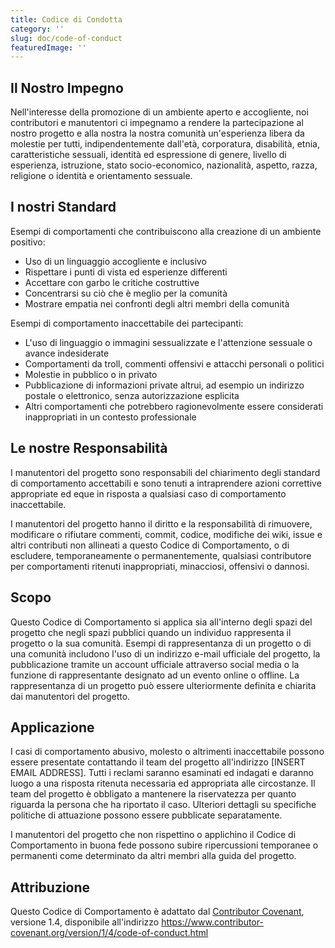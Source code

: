 ```yaml
---
title: Codice di Condotta
category: ''
slug: doc/code-of-conduct
featuredImage: ''
---
```


## Il Nostro Impegno

Nell'interesse della promozione di un ambiente aperto e accogliente, noi
contributori e manutentori ci impegnamo a rendere la partecipazione al nostro
progetto e alla nostra la nostra comunità un'esperienza libera da molestie per
tutti, indipendentemente dall'età, corporatura, disabilità, etnia,
caratteristiche sessuali, identità ed espressione di genere, livello di
esperienza, istruzione, stato socio-economico, nazionalità, aspetto, razza,
religione o identità e orientamento sessuale.

## I nostri Standard

Esempi di comportamenti che contribuiscono alla creazione di un ambiente positivo:

* Uso di un linguaggio accogliente e inclusivo
* Rispettare i punti di vista ed esperienze differenti
* Accettare con garbo le critiche costruttive
* Concentrarsi su ciò che è meglio per la comunità
* Mostrare empatia nei confronti degli altri membri della comunità

Esempi di comportamento inaccettabile dei partecipanti:

* L'uso di linguaggio o immagini sessualizzate e l'attenzione sessuale o
  avance indesiderate
* Comportamenti da troll, commenti offensivi e attacchi personali o politici
* Molestie in pubblico o in privato
* Pubblicazione di informazioni private altrui, ad esempio un indirizzo postale o
  elettronico, senza autorizzazione esplicita
* Altri comportamenti che potrebbero ragionevolmente essere considerati
  inappropriati in un contesto professionale

## Le nostre Responsabilità

I manutentori del progetto sono responsabili del chiarimento degli standard di
comportamento accettabili e sono tenuti a intraprendere azioni correttive
appropriate ed eque in risposta a qualsiasi caso di comportamento inaccettabile.

I manutentori del progetto hanno il diritto e la responsabilità di rimuovere,
modificare o rifiutare commenti, commit, codice, modifiche dei wiki, issue e altri
contributi non allineati a questo Codice di Comportamento, o di escludere,
temporaneamente o permanentemente, qualsiasi contributore per
comportamenti ritenuti inappropriati, minacciosi, offensivi o dannosi.

## Scopo

Questo Codice di Comportamento si applica sia all'interno degli spazi del
progetto che negli spazi pubblici quando un individuo rappresenta il progetto
o la sua comunità. Esempi di rappresentanza di un progetto o di una comunità
includono l'uso di un indirizzo e-mail ufficiale del progetto, la pubblicazione
tramite un account ufficiale attraverso social media o la funzione di
rappresentante designato ad un evento online o offline. La rappresentanza di un
progetto può essere ulteriormente definita e chiarita dai manutentori del progetto.

## Applicazione

I casi di comportamento abusivo, molesto o altrimenti inaccettabile possono
essere presentate contattando il team del progetto all'indirizzo
[INSERT EMAIL ADDRESS]. Tutti i reclami saranno esaminati ed indagati e daranno
luogo a una risposta ritenuta necessaria ed appropriata alle circostanze. Il
team del progetto è obbligato a mantenere la riservatezza per quanto riguarda
la persona che ha riportato il caso.
Ulteriori dettagli su specifiche politiche di attuazione possono essere
pubblicate separatamente.

I manutentori del progetto che non rispettino o applichino il Codice di
Comportamento in buona fede possono subire ripercussioni temporanee o
permanenti come determinato da altri membri alla guida del progetto.

## Attribuzione

Questo Codice di Comportamento è adattato dal [Contributor Covenant][homepage],
versione 1.4, disponibile all'indirizzo https://www.contributor-covenant.org/version/1/4/code-of-conduct.html

[homepage]: https://www.contributor-covenant.org
